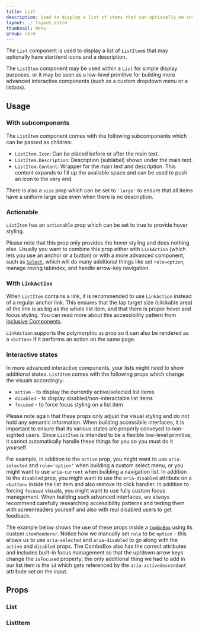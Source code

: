 ```yaml
---
title: List
description: Used to display a list of items that can optionally be interactive.
layout: ./_layout.astro
thumbnail: Menu
group: core
---
```



The `List` component is used to display a list of `ListItem`s that may optionally have start/end icons and a description.

<LiveExample src='List.main.tsx'>
  <AllExamples.ListMainExample client:load />
</LiveExample>

The `ListItem` component may be used within a `List` for simple display purposes, or it may be seen as a low-level primitive for building more advanced interactive components (such as a custom dropdown menu or a listbox).

## Usage

### With subcomponents

The `ListItem` component comes with the following subcomponents which can be passed as children:

- `ListItem.Icon`: Can be placed before or after the main text.
- `ListItem.Description`: Description (sublabel) shown under the main text.
- `ListItem.Content`: Wrapper for the main text and description. This content expands to fill up the available space and can be used to push an icon to the very end.

There is also a `size` prop which can be set to `'large'` to ensure that all items have a uniform large size even when there is no description.

<LiveExample src='List.subcomponents.tsx'>
  <AllExamples.ListSubcomponentsExample client:idle />
</LiveExample>

### Actionable

`ListItem` has an `actionable` prop which can be set to true to provide hover styling.

Please note that this prop only provides the hover styling and does nothing else. Usually you want to combine this prop either with `LinkAction` (which lets you use an anchor or a button) or with a more advanced component, such as [`Select`](select), which will do many additional things like set `role=option`, manage roving tabindex, and handle arrow-key navigation.

### With `LinkAction`

When `ListItem` contains a link, it is recommended to use `LinkAction` instead of a regular anchor link. This ensures that the tap target size (clickable area) of the link is as big as the whole list item, and that there is proper hover and focus styling. You can read more about this accessibility pattern from [Inclusive Components](https://inclusive-components.design/cards/).

<LiveExample src='List.links.tsx'>
  <AllExamples.ListLinksExample client:idle />
</LiveExample>

`LinkAction` supports the polymorphic `as` prop so it can also be rendered as a `<button>` if it performs an action on the same page.

### Interactive states

In more advanced interactive components, your lists might need to show additional states. `ListItem` comes with the following props which change the visuals accordingly:

- `active` - to display the currently active/selected list items
- `disabled` - to display disabled/non-interactable list items
- `focused` - to force focus styling on a list item

Please note again that these props only adjust the visual styling and do not hold any semantic information. When building accessibile interfaces, it is important to ensure that its various states are properly conveyed to non-sighted users. Since `ListItem` is intended to be a flexible low-level primitive, it cannot automatically handle these things for you so you must do it yourself.

For example, in addition to the `active` prop, you might want to use `aria-selected` and `role='option'` when building a custom select menu, or you might want to use `aria-current` when building a navigation list. In addition to the `disabled` prop, you might want to use the `aria-disabled` attribute on a `<button>` inside the list item and also remove its click handler. In addition to forcing `focused` visuals, you might want to use fully custom focus management. When building such advanced interfaces, we always recommend carefully researching accessibility patterns and testing them with screenreaders yourself and also with real disabled users to get feedback.

The example below shows the use of these props inside a [`ComboBox`](combobox) using its custom `itemRenderer`. Notice how we manually set `role` to be `option` - this allows us to use `aria-selected` and `aria-disabled` to go along with the `active` and `disabled` props. The ComboBox also has the correct attributes and includes built-in focus management so that the up/down arrow keys change the `isFocused` property; the only additional thing we had to add in our list item is the `id` which gets referenced by the `aria-activedescendant` attribute set on the input.

<LiveExample src='List.combobox.tsx'>
  <AllExamples.ListComboboxExample client:idle />
</LiveExample>

## Props

### List

<PropsTable path='@itwin/itwinui-react/esm/core/List/List.d.ts' />

### ListItem

<PropsTable path='@itwin/itwinui-react/esm/core/List/ListItem.d.ts' />
